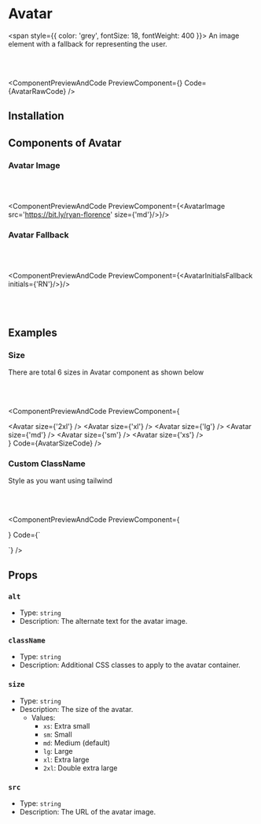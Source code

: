 # Avatar

<span style={{ color: 'grey', fontSize: 18, fontWeight: 400 }}>
  An image element with a fallback for representing the user.
</span>

<br></br>


<ComponentPreviewAndCode PreviewComponent={<Avatar />} Code={AvatarRawCode} />


## Installation


<CommandBlock command="npx react-nex add Avatar" />


## Components of Avatar

### Avatar Image 

<br></br>

<ComponentPreviewAndCode PreviewComponent={<AvatarImage src='https://bit.ly/ryan-florence' size={'md'}/>}/>

### Avatar Fallback

<br></br>

<ComponentPreviewAndCode PreviewComponent={<AvatarInitialsFallback initials={'RN'}/>}/>

<br></br>

## Examples

### Size

There are total 6 sizes in Avatar component as shown below 

<br></br>

<ComponentPreviewAndCode 
PreviewComponent={
      <div className='flex flex-col  gap-4 md:flex-row'>
        <Avatar size={'2xl'} />
        <Avatar size={'xl'} />
        <Avatar size={'lg'} />
        <Avatar size={'md'} />
        <Avatar size={'sm'} />
        <Avatar size={'xs'} />
      </div>
}
Code={AvatarSizeCode}
/>


### Custom ClassName

Style as you want using tailwind 

<br></br>

<ComponentPreviewAndCode 
PreviewComponent={
      <div className='flex flex-col  gap-4 md:flex-row'>
        <Avatar className="animate-bounce animate-duration-2000 animate-ease-out" />
      </div>
}
Code={`
<div className='flex flex-col  gap-4 md:flex-row'>
  <Avatar className="animate-bounce animate-duration-2000 animate-ease-out" />
</div>`}
/>


## Props

### `alt`

- Type: `string`
- Description: The alternate text for the avatar image.

### `className`

- Type: `string`
- Description: Additional CSS classes to apply to the avatar container.

### `size`

- Type: `string`
- Description: The size of the avatar.
  - Values:
    - `xs`: Extra small
    - `sm`: Small
    - `md`: Medium (default)
    - `lg`: Large
    - `xl`: Extra large
    - `2xl`: Double extra large

### `src`

- Type: `string`
- Description: The URL of the avatar image.